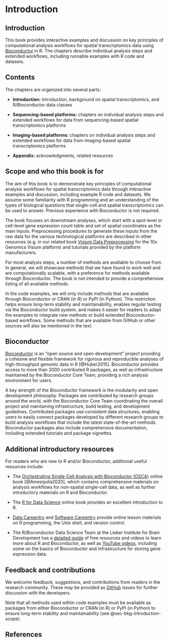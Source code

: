 # Introduction {#sec-bkg-introduction}

## Introduction

This book provides interactive examples and discussion on key principles of computational analysis workflows for spatial transcriptomics data using [Bioconductor](http://bioconductor.org/) in R. The chapters describe individual analysis steps and extended workflows, including runnable examples with R code and datasets.


## Contents

The chapters are organized into several parts:

- **Introduction:** introduction, background on spatial transcriptomics, and R/Bioconductor data classes

- **Sequencing-based platforms:** chapters on individual analysis steps and extended workflows for data from sequencing-based spatial transcriptomics platforms

- **Imaging-based platforms:** chapters on individual analysis steps and extended workflows for data from imaging-based spatial transcriptomics platforms

- **Appendix:** acknowledgments, related resources


## Scope and who this book is for {#sec-bkg-introduction-scope}

The aim of this book is to demonstrate key principles of computational analysis workflows for spatial transcriptomics data through interactive examples and discussion, including example R code and datasets. We assume some familiarity with R programming and an understanding of the types of biological questions that single-cell and spatial transcriptomics can be used to answer. Previous experience with Bioconductor is not required.

The book focuses on downstream analyses, which start with a spot-level or cell-level gene expression count table and set of spatial coordinates as the main inputs. Preprocessing procedures to generate these inputs from the raw data for the various technological platforms are described in other resources (e.g. in our related book [Visium Data Preprocessing](https://lmweber.org/Visium-data-preprocessing/) for the 10x Genomics Visium platform) and tutorials provided by the platform manufacturers.

For most analysis steps, a number of methods are available to choose from. In general, we will showcase methods that we have found to work well and are computationally scalable, with a preference for methods available through Bioconductor. The book is not intended to provide a comprehensive listing of all available methods.

In the code examples, we will only include methods that are available through Bioconductor or CRAN (in R) or PyPI (in Python). This restriction helps ensure long-term stability and maintainability, enables regular testing via the Bioconductor build system, and makes it easier for readers to adapt the examples to integrate new methods or build extended Bioconductor-based workflows. Some methods that are available from GitHub or other sources will also be mentioned in the text.


## Bioconductor

[Bioconductor](https://bioconductor.org/) is an "open source and open development" project providing a cohesive and flexible framework for rigorous and reproducible analyses of high-throughput genomic data in R [@Huber2015]. Bioconductor provides access to more than 2000 contributed R packages, as well as infrastructure maintained by the Bioconductor Core Team, providing a rich analysis environment for users.

A key strength of the Bioconductor framework is the modularity and open development philosophy. Packages are contributed by research groups around the world, with the Bioconductor Core Team coordinating the overall project and maintaining infrastructure, build testing, and development guidelines. Contributed packages use consistent data structures, enabling users to easily connect packages developed by different research groups to build analysis workflows that include the latest state-of-the-art methods. Bioconductor packages also include comprehensive documentation, including extended tutorials and package vignettes.


## Additional introductory resources

For readers who are new to R and/or Bioconductor, additional useful resources include:

- The [Orchestrating Single-Cell Analysis with Bioconductor (OSCA)](https://bioconductor.org/books/release/OSCA/) online book [@Amezquita2020], which contains comprehensive materials on analysis workflows for non-spatial single-cell data, as well as further introductory materials on R and Bioconductor.

- The [R for Data Science](https://r4ds.had.co.nz/) online book provides an excellent introduction to R.

- [Data Carpentry](https://datacarpentry.org/) and [Software Carpentry](https://software-carpentry.org/) provide online lesson materials on R programming, the Unix shell, and version control.

- The R/Bioconductor Data Science Team at the Lieber Institute for Brain Development has a [detailed guide](https://lcolladotor.github.io/bioc_team_ds/rbioconductor-data-science-bootcamps.html) of free resources and videos to learn more about R and Bioconductor, as well as [YouTube videos](https://www.youtube.com/c/LeonardoColladoTorres/playlists), including some on the basics of Bioconductor and infrastructure for storing gene expression data.


## Feedback and contributions {#sec-bkg-introduction-feedback}

We welcome feedback, suggestions, and contributions from readers in the research community. These may be provided as [GitHub](https://github.com/lmweber/PrinciplesSTA) issues for further discussion with the developers.

Note that all methods used within code examples must be available as packages from either Bioconductor or CRAN (in R) or PyPI (in Python) to ensure long-term stability and maintainability (see @sec-bkg-introduction-scope).


## References {.unnumbered}
